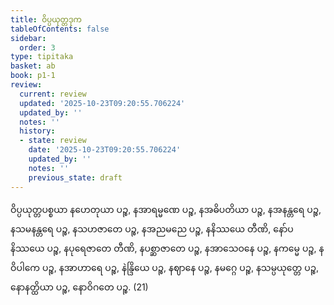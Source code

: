 ```yaml
---
title: ဝိပ္ပယုတ္တဒုက
tableOfContents: false
sidebar:
  order: 3
type: tipitaka
basket: ab
book: p1-1
review:
  current: review
  updated: '2025-10-23T09:20:55.706224'
  updated_by: ''
  notes: ''
  history:
  - state: review
    date: '2025-10-23T09:20:55.706224'
    updated_by: ''
    notes: ''
    previous_state: draft
---
```



<ReviewStatus review={frontmatter.review} showDetails={true} />

<HypothesisAnnotation frontmatter={frontmatter} />

<DynamicBreadcrumb />

<Division number="485" book="p1-1" e="ch" v="36" p="176">

<Paragraph number="1646" book="p1-1">
ဝိပ္ပယုတ္တပစ္စယာ နဟေတုယာ ပဉ္စ, နအာရမ္မဏေ ပဉ္စ, နအဓိပတိယာ ပဉ္စ, နအနန္တရေ ပဉ္စ, နသမနန္တရေ ပဉ္စ, နသဟဇာတေ ပဉ္စ, နအညမညေ ပဉ္စ, နနိဿယေ တီဏိ, နော်ပနိဿယေ ပဉ္စ, နပုရေဇာတေ တီဏိ, နပစ္ဆာဇာတေ ပဉ္စ, နအာသေဝနေ ပဉ္စ, နကမ္မေ ပဉ္စ, နဝိပါကေ ပဉ္စ, နအာဟာရေ ပဉ္စ, နဲန္ဒြိယေ ပဉ္စ, နဈာနေ ပဉ္စ, နမဂ္ဂေ ပဉ္စ, နသမ္ပယုတ္တေ ပဉ္စ, နောနတ္ထိယာ ပဉ္စ, နောဝိဂတေ ပဉ္စ. (21)
</Paragraph>
</Division>